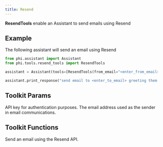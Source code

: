 ```yaml
---
title: Resend
---
```


**ResendTools** enable an Assistant to send emails using Resend

## Example

The following assistant will send an email using Resend

```python cookbook/tools/resend_tools.py
from phi.assistant import Assistant
from phi.tools.resend_tools import ResendTools

assistant = Assistant(tools=[ResendTools(from_email="<enter_from_email>")], debug_mode=True)

assistant.print_response("send email to <enter_to_email> greeting them with hello world")
```

## Toolkit Params

<ResponseField name="api_key" type="str">
  API key for authentication purposes.
</ResponseField>
<ResponseField name="from_email" type="str">
  The email address used as the sender in email communications.
</ResponseField>

## Toolkit Functions

<ResponseField name="send_email">
  Send an email using the Resend API.
</ResponseField>
